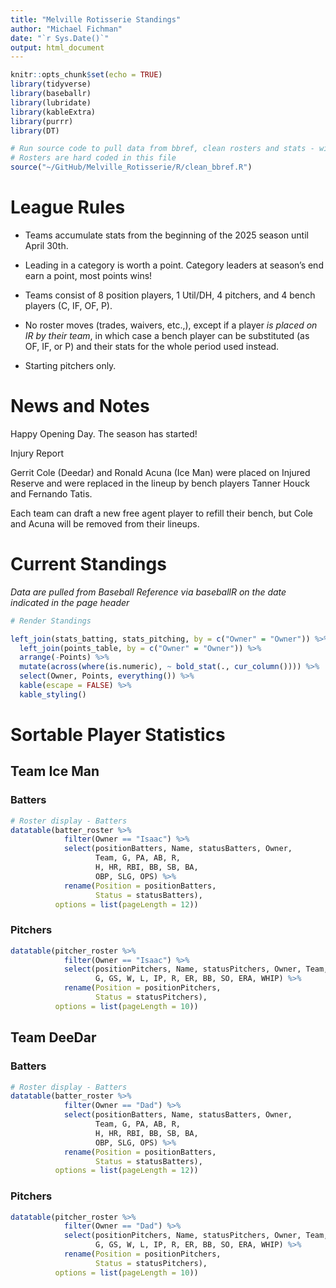 ```yaml
---
title: "Melville Rotisserie Standings"
author: "Michael Fichman"
date: "`r Sys.Date()`"
output: html_document
---
```


```r
knitr::opts_chunk$set(echo = TRUE)
library(tidyverse)
library(baseballr)
library(lubridate)
library(kableExtra)
library(purrr)
library(DT)

# Run source code to pull data from bbref, clean rosters and stats - will run to present day by calling Sys.Date()
# Rosters are hard coded in this file
source("~/GitHub/Melville_Rotisserie/R/clean_bbref.R")
```

# League Rules

- Teams accumulate stats from the beginning of the 2025 season until April 30th.

- Leading in a category is worth a point. Category leaders at season's end earn a point, most points wins!

- Teams consist of 8 position players, 1 Util/DH, 4 pitchers, and 4 bench players (C, IF, OF, P).

- No roster moves (trades, waivers, etc.,), except if a player *is placed on IR by their team*, in which case a bench player can be substituted (as OF, IF, or P) and their stats for the whole period used instead.

- Starting pitchers only.

# News and Notes

Happy Opening Day. The season has started!

Injury Report

Gerrit Cole (Deedar) and Ronald Acuna (Ice Man) were placed on Injured Reserve and were replaced in the lineup by bench players Tanner Houck and Fernando Tatis.

Each team can draft a new free agent player to refill their bench, but Cole and Acuna will be removed from their lineups.

# Current Standings

*Data are pulled from Baseball Reference via baseballR on the date indicated in the page header*

```r
# Render Standings

left_join(stats_batting, stats_pitching, by = c("Owner" = "Owner")) %>%
  left_join(points_table, by = c("Owner" = "Owner")) %>%
  arrange(-Points) %>%
  mutate(across(where(is.numeric), ~ bold_stat(., cur_column()))) %>%
  select(Owner, Points, everything()) %>%
  kable(escape = FALSE) %>%
  kable_styling()

```

# Sortable Player Statistics



## Team Ice Man

### Batters

```r
# Roster display - Batters
datatable(batter_roster %>%
            filter(Owner == "Isaac") %>%
            select(positionBatters, Name, statusBatters, Owner, 
                   Team, G, PA, AB, R, 
                   H, HR, RBI, BB, SB, BA, 
                   OBP, SLG, OPS) %>%
            rename(Position = positionBatters,
                   Status = statusBatters), 
          options = list(pageLength = 12))

```


### Pitchers

```r
datatable(pitcher_roster %>%
            filter(Owner == "Isaac") %>%
            select(positionPitchers, Name, statusPitchers, Owner, Team,
                   G, GS, W, L, IP, R, ER, BB, SO, ERA, WHIP) %>%
            rename(Position = positionPitchers,
                   Status = statusPitchers), 
          options = list(pageLength = 10))

```

## Team DeeDar

### Batters

```r
# Roster display - Batters
datatable(batter_roster %>%
            filter(Owner == "Dad") %>%
            select(positionBatters, Name, statusBatters, Owner, 
                   Team, G, PA, AB, R, 
                   H, HR, RBI, BB, SB, BA, 
                   OBP, SLG, OPS) %>%
            rename(Position = positionBatters,
                   Status = statusBatters), 
          options = list(pageLength = 12))

```


### Pitchers

```r
datatable(pitcher_roster %>%
            filter(Owner == "Dad") %>%
            select(positionPitchers, Name, statusPitchers, Owner, Team,
                   G, GS, W, L, IP, R, ER, BB, SO, ERA, WHIP) %>%
            rename(Position = positionPitchers,
                   Status = statusPitchers), 
          options = list(pageLength = 10))

```
